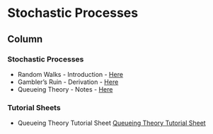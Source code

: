 



Stochastic Processes 
======================================================

Column {.tabset}
--------------------

### Stochastic Processes

<ul>
	
<li>Random Walks - Introduction - <a href="https://docs.google.com/document/d/121Rk3puZxI1PUCuP24dTG-htFYt3fyh0IMlHpajeo2s/pub" target="_blank">Here</a></li>
	
<li>Gambler's Ruin - Derivation - <a href="https://docs.google.com/document/d/1SKxui0vrPSIVW87atu6An5iIczozcUF05xoqNKPbqMw/pub" target="_blank">Here</a></li>
	
<li>Queueing Theory - Notes - <a href="https://docs.google.com/document/d/1OjbpddhPlD4AfTJqbA61cPI75JhZwEOllznUBJyD5gQ/pub" target="_blank">Here</a></li>
</ul>

<!---------------------------------------------------------------------->	
	
<h3>Tutorial Sheets</h3> 

<ul>
	
<li>Queueing Theory Tutorial Sheet <a title="QueueingTheoryTutorialSheet" href="https://mathsresource4.files.wordpress.com/2015/05/queueingtheorytutorialsheet.pdf">Queueing Theory Tutorial Sheet</a></li>

</ul>
